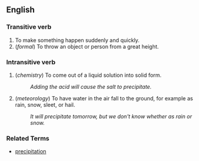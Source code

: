 ==English==

===Transitive verb===
# To make something happen suddenly and quickly.
# (''formal'') To throw an object or person from a great height.

===Intransitive verb===
# (''chemistry'') To come out of a liquid solution into solid form.
#: ''Adding the acid will cause the salt to precipitate.''
# (''meteorology'') To have water in the air fall to the ground, for example as rain, snow, sleet, or hail.
#: ''It will precipitate tomorrow, but we don't know whether as rain or snow.''

===Related Terms===
*[[precipitation]]